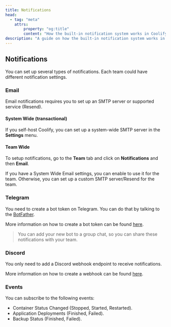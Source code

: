 ```yaml
---
title: Notifications
head:
  - tag: "meta"
    attrs:
        property: "og:title"
        content: "How the built-in notification system works in Coolify"
description: "A guide on how the built-in notification system works in Coolify"
---
```


## Notifications

You can set up several types of notifications. Each team could have different notification settings.

### Email

Email notifications requires you to set up an SMTP server or supported service (Resend).

#### System Wide (transactional)

If you self-host Coolify, you can set up a system-wide SMTP server in the **Settings** menu.

#### Team Wide

To setup notifications, go to the **Team** tab and click on **Notifications** and then **Email**.

If you have a System Wide Email settings, you can enable to use it for the team. Otherwise, you can set up a custom SMTP server/Resend for the team.

### Telegram

You need to create a bot token on Telegram. You can do that by talking to the [BotFather](https://t.me/botfather).

More information on how to create a bot token can be found [here](https://core.telegram.org/bots/tutorial).

> You can add your new bot to a group chat, so you can share these notifications with your team.

### Discord

You only need to add a Discord webhook endpoint to receive notifications.

More information on how to create a webhook can be found [here](https://support.discord.com/hc/en-us/articles/228383668-Intro-to-Webhooks).

### Events

You can subscribe to the following events:

- Container Status Changed (Stopped, Started, Restarted).
- Application Deployments (Finished, Failed).
- Backup Status (Finished, Failed).
